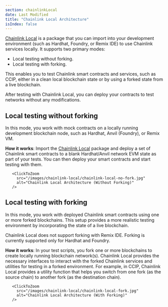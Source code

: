 ```yaml
---
section: chainlinkLocal
date: Last Modified
title: "Chainlink Local Architecture"
isIndex: false
---
```



[Chainlink Local](https://github.com/smartcontractkit/chainlink-local) is a package that you can import into your development environment
(such as Hardhat, Foundry, or Remix IDE) to use Chainlink services locally. It supports two primary modes:

- Local testing without forking.
- Local testing with forking.

This enables you to test Chainlink smart contracts and services, such as CCIP, either in a clean local blockchain state or by using a forked state from a live blockchain.

After testing with Chainlink Local, you can deploy your contracts to test networks without any modifications.

## Local testing without forking

In this mode, you work with mock contracts on a locally running development blockchain node, such as Hardhat, Anvil (Foundry), or Remix VM.

**How it works**: Import the [Chainlink Local](https://www.npmjs.com/package/@chainlink/local) package and deploy a set of Chainlink smart contracts to a blank Hardhat/Anvil network EVM state as part of your tests.
You can then deploy your smart contracts and start testing with them.

       <ClickToZoom
         src="/images/chainlink-local/chainlink-local-no-fork.jpg"
         alt="Chainlink Local Architecture (Without Forking)"
       />

## Local testing with forking

In this mode, you work with deployed Chainlink smart contracts using one or more forked blockchains. This setup provides a more realistic testing environment by incorporating
the state of a live blockchain.

<Aside type="note" title="Supported Development environments">
  Chainlink Local does not support forking with Remix IDE. Forking is currently supported only for Hardhat and Foundry.
</Aside>

**How it works**: In your test scripts, you fork one or more blockchains to create locally running blockchain network(s). Chainlink Local provides the necessary interfaces
to interact with the forked Chainlink services and utilities for testing in a forked environment. For example, in CCIP, Chainlink Local provides a utility function that helps
you switch from one fork (as the source chain) to another fork (as the destination chain).

       <ClickToZoom
         src="/images/chainlink-local/chainlink-local-fork.jpg"
         alt="Chainlink Local Architecture (With Forking)"
       />
